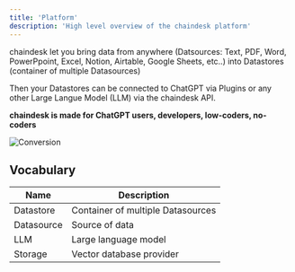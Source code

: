 ```yaml
---
title: 'Platform'
description: 'High level overview of the chaindesk platform'
---
```


chaindesk let you bring data from anywhere (Datsources: Text, PDF, Word, PowerPpoint, Excel, Notion, Airtable, Google Sheets, etc..) into Datastores (container of multiple Datasources)

Then your Datastores can be connected to ChatGPT via Plugins or any other Large Langue Model (LLM) via the chaindesk API.

**chaindesk is made for ChatGPT users, developers, low-coders, no-coders**

![Conversion](/images/chaindesk-overview.png)

## Vocabulary

| Name       | Description                       |
| ---------- | --------------------------------- |
| Datastore  | Container of multiple Datasources |
| Datasource | Source of data                    |
| LLM        | Large language model              |
| Storage    | Vector database provider          |
